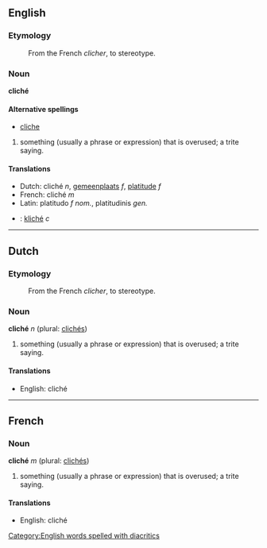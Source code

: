 ==English==
===Etymology===
:From the French ''clicher'', to stereotype.
===Noun===

'''cliché'''

====Alternative spellings====
*[[cliche]]

#something (usually a phrase or expression) that is overused; a trite saying.

==== Translations ====
*Dutch: cliché ''n'', [[gemeenplaats]] ''f'', [[platitude]] ''f''
*French: cliché ''m''
*Latin: platitudo ''f nom.'', platitudinis ''gen.''
*{{sv}}: [[kliché]] ''c''

----

==Dutch==

===Etymology===
:From the French ''clicher'', to stereotype.
===Noun===

'''cliché''' ''n'' (plural: [[clichés]])

#something (usually a phrase or expression) that is overused; a trite saying.

==== Translations ====
*English: cliché

----

==French==

===Noun===

'''cliché''' ''m'' (plural: [[clichés]])

#something (usually a phrase or expression) that is overused; a trite saying.

==== Translations ====
*English: cliché

[[Category:English words spelled with diacritics]]